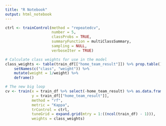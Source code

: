 ```yaml
---
title: "R Notebook"
output: html_notebook
---
```




```r
ctrl <- trainControl(method = "repeatedcv",
                     number = 5,
                     classProbs = TRUE,
                     summaryFunction = multiClassSummary,
                     sampling = NULL,
                     verboseIter = TRUE)

# Calculate class weights for use in the model
class_weights <- table(train_df[["home_team_result"]]) %>% prop.table() %>% as.data.frame() %>% 
    setNames(c("class", "weight")) %>%
    mutate(weight = 1/weight) %>% 
    deframe()

# The new big loop
cv <- train(x = train_df %>% select(-home_team_result) %>% as.data.frame(),
            y = train_df[["home_team_result"]],
            method = "rf",
            metric = "Kappa",
            trControl = ctrl,
            tuneGrid = expand.grid(mtry = 1:((ncol(train_df) - 1))),
            weights = class_weights)
```



